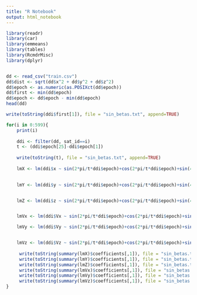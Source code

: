 ```yaml
---
title: "R Notebook"
output: html_notebook
---
```



```r
library(readr)
library(car)
library(emmeans)
library(tables)
library(RcmdrMisc)
library(dplyr)


dd <- read_csv("train.csv")
dd$dist <- sqrt(dd$x^2 + dd$y^2 + dd$z^2)
dd$epoch <- as.numeric(as.POSIXct(dd$epoch))
dd$first <- min(dd$epoch)
dd$epoch <- dd$epoch - min(dd$epoch)
head(dd)

```


```r
write(toString(ddi$first[1]), file = "sin_betas.txt", append=TRUE)  

for(i in 0:599){
    print(i)
    
    ddi <- filter(dd, sat_id==i)
    t <- (ddi$epoch[25]-ddi$epoch[1])
    
    write(toString(t), file = "sin_betas.txt", append=TRUE)  
    
    lmX <- lm(ddi$x ~ sin(2*pi/t*ddi$epoch)+cos(2*pi/t*ddi$epoch)+sin(4*pi/t*ddi$epoch)+cos(4*pi/t*ddi$epoch)+sin(6*pi/t*ddi$epoch)+cos(6*pi/t*ddi$epoch)+sin(8*pi/t*ddi$epoch)+cos(8*pi/t*ddi$epoch)+sin(10*pi/t*ddi$epoch)+cos(10*pi/t*ddi$epoch))

     
    lmY <- lm(ddi$y ~ sin(2*pi/t*ddi$epoch)+cos(2*pi/t*ddi$epoch)+sin(4*pi/t*ddi$epoch)+cos(4*pi/t*ddi$epoch)+sin(6*pi/t*ddi$epoch)+cos(6*pi/t*ddi$epoch)+sin(8*pi/t*ddi$epoch)+cos(8*pi/t*ddi$epoch)+sin(10*pi/t*ddi$epoch)+cos(10*pi/t*ddi$epoch))


    lmZ <- lm(ddi$z ~ sin(2*pi/t*ddi$epoch)+cos(2*pi/t*ddi$epoch)+sin(4*pi/t*ddi$epoch)+cos(4*pi/t*ddi$epoch)+sin(6*pi/t*ddi$epoch)+cos(6*pi/t*ddi$epoch)+sin(8*pi/t*ddi$epoch)+cos(8*pi/t*ddi$epoch)+sin(10*pi/t*ddi$epoch)+cos(10*pi/t*ddi$epoch))


    lmVx <- lm(ddi$Vx ~ sin(2*pi/t*ddi$epoch)+cos(2*pi/t*ddi$epoch)+sin(4*pi/t*ddi$epoch)+cos(4*pi/t*ddi$epoch)+sin(6*pi/t*ddi$epoch)+cos(6*pi/t*ddi$epoch)+sin(8*pi/t*ddi$epoch)+cos(8*pi/t*ddi$epoch)+sin(10*pi/t*ddi$epoch)+cos(10*pi/t*ddi$epoch))

    lmVy <- lm(ddi$Vy ~ sin(2*pi/t*ddi$epoch)+cos(2*pi/t*ddi$epoch)+sin(4*pi/t*ddi$epoch)+cos(4*pi/t*ddi$epoch)+sin(6*pi/t*ddi$epoch)+cos(6*pi/t*ddi$epoch)+sin(8*pi/t*ddi$epoch)+cos(8*pi/t*ddi$epoch)+sin(10*pi/t*ddi$epoch)+cos(10*pi/t*ddi$epoch))


    lmVz <- lm(ddi$Vz ~ sin(2*pi/t*ddi$epoch)+cos(2*pi/t*ddi$epoch)+sin(4*pi/t*ddi$epoch)+cos(4*pi/t*ddi$epoch)+sin(6*pi/t*ddi$epoch)+cos(6*pi/t*ddi$epoch)+sin(8*pi/t*ddi$epoch)+cos(8*pi/t*ddi$epoch)+sin(10*pi/t*ddi$epoch)+cos(10*pi/t*ddi$epoch))
      
     write(toString(summary(lmX)$coefficients[,1]), file = "sin_betas.txt", append=TRUE)
     write(toString(summary(lmY)$coefficients[,1]), file = "sin_betas.txt", append=TRUE)
     write(toString(summary(lmZ)$coefficients[,1]), file = "sin_betas.txt", append=TRUE)
     write(toString(summary(lmVx)$coefficients[,1]), file = "sin_betas.txt", append=TRUE)
     write(toString(summary(lmVy)$coefficients[,1]), file = "sin_betas.txt", append=TRUE)
     write(toString(summary(lmVz)$coefficients[,1]), file = "sin_betas.txt", append=TRUE)
}
```

